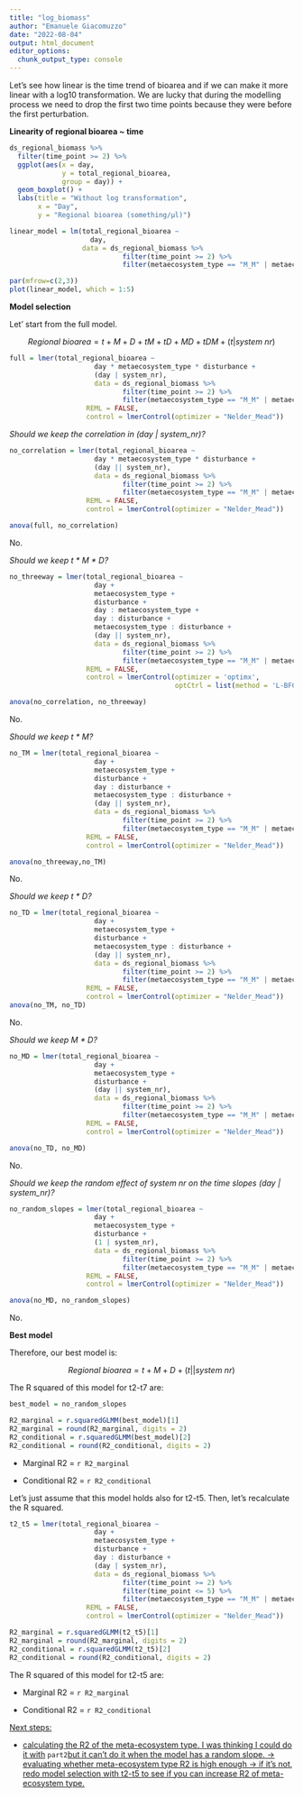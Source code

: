 ```yaml
---
title: "log_biomass"
author: "Emanuele Giacomuzzo"
date: "2022-08-04"
output: html_document
editor_options: 
  chunk_output_type: console
---
```


Let's see how linear is the time trend of bioarea and if we can make it more linear with a log10 transformation. We are lucky that during the modelling process we need to drop the first two time points because they were before the first perturbation.

**Linearity of regional bioarea \~ time**

```r
ds_regional_biomass %>%
  filter(time_point >= 2) %>%
  ggplot(aes(x = day,
             y = total_regional_bioarea,
             group = day)) +
  geom_boxplot() +
  labs(title = "Without log transformation",
       x = "Day",
       y = "Regional bioarea (something/µl)")
```

```r
linear_model = lm(total_regional_bioarea ~ 
                    day, 
                  data = ds_regional_biomass %>% 
                            filter(time_point >= 2) %>%
                            filter(metaecosystem_type == "M_M" | metaecosystem_type == "S_L"))

par(mfrow=c(2,3))
plot(linear_model, which = 1:5)
```

**Model selection**

Let' start from the full model.

$$
Regional \: bioarea = t + M + D + tM + tD + MD + tDM + (t | system \: nr)
$$

```r
full = lmer(total_regional_bioarea ~
                     day * metaecosystem_type * disturbance +
                     (day | system_nr),
                     data = ds_regional_biomass %>%
                            filter(time_point >= 2) %>%
                            filter(metaecosystem_type == "M_M" | metaecosystem_type == "S_L"),
                   REML = FALSE,
                   control = lmerControl(optimizer = "Nelder_Mead"))
```

*Should we keep the correlation in (day \| system_nr)?*

```r
no_correlation = lmer(total_regional_bioarea ~
                     day * metaecosystem_type * disturbance +
                     (day || system_nr),
                     data = ds_regional_biomass %>%
                            filter(time_point >= 2) %>%
                            filter(metaecosystem_type == "M_M" | metaecosystem_type == "S_L"),
                   REML = FALSE,
                   control = lmerControl(optimizer = "Nelder_Mead"))

anova(full, no_correlation)
```

No.

*Should we keep t \* M \* D?*

```r
no_threeway = lmer(total_regional_bioarea ~
                     day +
                     metaecosystem_type +
                     disturbance +
                     day : metaecosystem_type + 
                     day : disturbance +
                     metaecosystem_type : disturbance + 
                     (day || system_nr),
                     data = ds_regional_biomass %>%
                            filter(time_point >= 2) %>%
                            filter(metaecosystem_type == "M_M" | metaecosystem_type == "S_L"),
                   REML = FALSE,
                   control = lmerControl(optimizer = 'optimx', 
                                         optCtrl = list(method = 'L-BFGS-B')))

anova(no_correlation, no_threeway)
```

No.

*Should we keep t \* M?*

```r
no_TM = lmer(total_regional_bioarea ~
                     day +
                     metaecosystem_type +
                     disturbance +
                     day : disturbance +
                     metaecosystem_type : disturbance + 
                     (day || system_nr),
                     data = ds_regional_biomass %>%
                            filter(time_point >= 2) %>%
                            filter(metaecosystem_type == "M_M" | metaecosystem_type == "S_L"),
                   REML = FALSE,
                   control = lmerControl(optimizer = "Nelder_Mead"))

anova(no_threeway,no_TM)
```

No.

*Should we keep t \* D?*

```r
no_TD = lmer(total_regional_bioarea ~
                     day +
                     metaecosystem_type +
                     disturbance +
                     metaecosystem_type : disturbance + 
                     (day || system_nr),
                     data = ds_regional_biomass %>%
                            filter(time_point >= 2) %>%
                            filter(metaecosystem_type == "M_M" | metaecosystem_type == "S_L"),
                   REML = FALSE,
                   control = lmerControl(optimizer = "Nelder_Mead"))
anova(no_TM, no_TD)
```

No.

*Should we keep M \* D?*

```r
no_MD = lmer(total_regional_bioarea ~
                     day +
                     metaecosystem_type +
                     disturbance +
                     (day || system_nr),
                     data = ds_regional_biomass %>%
                            filter(time_point >= 2) %>%
                            filter(metaecosystem_type == "M_M" | metaecosystem_type == "S_L"),
                   REML = FALSE,
                   control = lmerControl(optimizer = "Nelder_Mead"))

anova(no_TD, no_MD)
```

No.

*Should we keep the random effect of system nr on the time slopes (day \| system_nr)?*

```r
no_random_slopes = lmer(total_regional_bioarea ~
                     day +
                     metaecosystem_type +
                     disturbance +
                     (1 | system_nr),
                     data = ds_regional_biomass %>%
                            filter(time_point >= 2) %>%
                            filter(metaecosystem_type == "M_M" | metaecosystem_type == "S_L"),
                   REML = FALSE,
                   control = lmerControl(optimizer = "Nelder_Mead"))

anova(no_MD, no_random_slopes)
```

No.

**Best model**

Therefore, our best model is:

$$
Regional \: bioarea = t + M + D + (t|| system \: nr) 
$$

The R squared of this model for t2-t7 are:

```r
best_model = no_random_slopes

R2_marginal = r.squaredGLMM(best_model)[1]
R2_marginal = round(R2_marginal, digits = 2)
R2_conditional = r.squaredGLMM(best_model)[2]
R2_conditional = round(R2_conditional, digits = 2)
```

-   Marginal R2 = `r R2_marginal`

-   Conditional R2 = `r R2_conditional`

Let's just assume that this model holds also for t2-t5. Then, let's recalculate the R squared.

```r
t2_t5 = lmer(total_regional_bioarea ~
                     day +
                     metaecosystem_type +
                     disturbance +
                     day : disturbance +
                     (day | system_nr),
                     data = ds_regional_biomass %>%
                            filter(time_point >= 2) %>%
                            filter(time_point <= 5) %>%
                            filter(metaecosystem_type == "M_M" | metaecosystem_type == "S_L"),
                   REML = FALSE,
                   control = lmerControl(optimizer = "Nelder_Mead"))

R2_marginal = r.squaredGLMM(t2_t5)[1]
R2_marginal = round(R2_marginal, digits = 2)
R2_conditional = r.squaredGLMM(t2_t5)[2]
R2_conditional = round(R2_conditional, digits = 2)
```

The R squared of this model for t2-t5 are:

-   Marginal R2 = `r R2_marginal`

-   Conditional R2 = `r R2_conditional`

[Next steps:]{.underline}

-   [calculating the R2 of the meta-ecosystem type. I was thinking I could do it with]{.underline} `part2`[but it can't do it when the model has a random slope. -\> evaluating whether meta-ecosystem type R2 is high enough -\> if it's not, redo model selection with t2-t5 to see if you can increase R2 of meta-ecosystem type.]{.underline}
